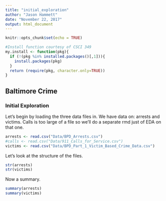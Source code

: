 ```yaml
---
title: "initial_exploration"
author: "Jason Hammett"
date: "November 22, 2017"
output: html_document
---
```


```r
knitr::opts_chunk$set(echo = TRUE)

#Install function courtesy of CSCI 349
my.install <- function(pkg){
  if (!(pkg %in% installed.packages()[,1])){
    install.packages(pkg)
  }
  return (require(pkg, character.only=TRUE))
}

```

## Baltimore Crime
### Initial Exploration

Let's begin by loading the three data files in.
We have data on: arrests and victims. Calls is too large of a file so we'll do a separate rmd just of EDA on that one.
```r
arrests <- read.csv("Data/BPD_Arrests.csv")
#calls <- read.csv("Data/911_Calls_for_Service.csv")
victims <- read.csv("Data/BPD_Part_1_Victim_Based_Crime_Data.csv")
```

Let's look at the structure of the files.

```r
str(arrests)
str(victims)
```

Now a summary.

```r
summary(arrests)
summary(victims)
```